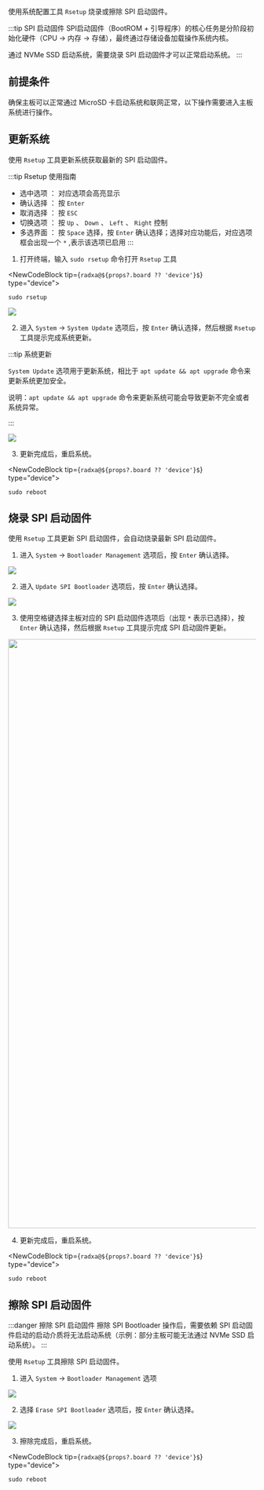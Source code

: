 
使用系统配置工具 `Rsetup` 烧录或擦除 SPI 启动固件。

:::tip SPI 启动固件
SPI启动固件（BootROM + 引导程序）的核心任务是分阶段初始化硬件（CPU → 内存 → 存储），最终通过存储设备加载操作系统内核。

通过 NVMe SSD 启动系统，需要烧录 SPI 启动固件才可以正常启动系统。
:::

## 前提条件

确保主板可以正常通过 MicroSD 卡启动系统和联网正常，以下操作需要进入主板系统进行操作。

## 更新系统

使用 `Rsetup` 工具更新系统获取最新的 SPI 启动固件。

:::tip Rsetup 使用指南

- 选中选项 ： 对应选项会高亮显示
- 确认选择 ： 按 `Enter`
- 取消选择 ： 按 `ESC`
- 切换选项 ： 按 `Up` 、 `Down` 、 `Left` 、 `Right` 控制
- 多选界面 ： 按 `Space` 选择，按 `Enter` 确认选择；选择对应功能后，对应选项框会出现一个 `*` ,表示该选项已启用
  :::

1. 打开终端，输入 `sudo rsetup` 命令打开 `Rsetup` 工具

<NewCodeBlock tip={`radxa@${props?.board ?? 'device'}$`} type="device">

```
sudo rsetup
```

</NewCodeBlock>

<div style={{ textAlign: "center" }}>
  <img
    src="/img/common/radxa-os/system-config/rsetup-system.webp"
    style={{ width: "100%", maxWidth: "1200px" }}
  />
</div>

2. 进入 `System` -> `System Update` 选项后，按 `Enter` 确认选择，然后根据 `Rsetup` 工具提示完成系统更新。

:::tip 系统更新

`System Update` 选项用于更新系统，相比于 `apt update && apt upgrade` 命令来更新系统更加安全。

说明：`apt update && apt upgrade` 命令来更新系统可能会导致更新不完全或者系统异常。

:::

<div style={{ textAlign: "center" }}>
  <img
    src="/img/common/radxa-os/system-config/rsetup-system-update.webp"
    style={{ width: "100%", maxWidth: "1200px" }}
  />
</div>

3. 更新完成后，重启系统。

<NewCodeBlock tip={`radxa@${props?.board ?? 'device'}$`} type="device">

```
sudo reboot
```

</NewCodeBlock>

## 烧录 SPI 启动固件

使用 `Rsetup` 工具更新 SPI 启动固件，会自动烧录最新 SPI 启动固件。

1. 进入 `System` -> `Bootloader Management` 选项后，按 `Enter` 确认选择。

<div style={{ textAlign: "center" }}>
  <img
    src="/img/common/radxa-os/system-config/rsetup-system-boot-manage.webp"
    style={{ width: "100%", maxWidth: "1200px" }}
  />
</div>

2. 进入 `Update SPI Bootloader` 选项后，按 `Enter` 确认选择。

<div style={{ textAlign: "center" }}>
  <img
    src="/img/common/radxa-os/system-config/rsetup-system-boot-manage-update-spi.webp"
    style={{ width: "100%", maxWidth: "1200px" }}
  />
</div>

3. 使用空格键选择主板对应的 SPI 启动固件选项后（出现 `*` 表示已选择），按 `Enter` 确认选择，然后根据 `Rsetup` 工具提示完成 SPI 启动固件更新。

<Image
  src="/img/common/radxa-os/system-config/rsetup-system-boot-manage-update-spi-#board#.webp"
  board={props.board}
  fallback={props.board}
  width="1200"
/>

4. 更新完成后，重启系统。

<NewCodeBlock tip={`radxa@${props?.board ?? 'device'}$`} type="device">

```
sudo reboot
```

</NewCodeBlock>

## 擦除 SPI 启动固件

:::danger 擦除 SPI 启动固件
擦除 SPI Bootloader 操作后，需要依赖 SPI 启动固件启动的启动介质将无法启动系统（示例：部分主板可能无法通过 NVMe SSD 启动系统）。
:::

使用 `Rsetup` 工具擦除 SPI 启动固件。

1. 进入 `System` -> `Bootloader Management` 选项

<div style={{ textAlign: "center" }}>
  <img
    src="/img/common/radxa-os/system-config/rsetup-system-boot-manage.webp"
    style={{ width: "100%", maxWidth: "1200px" }}
  />
</div>

2. 选择 `Erase SPI Bootloader` 选项后，按 `Enter` 确认选择。

<div style={{ textAlign: "center" }}>
  <img
    src="/img/common/radxa-os/system-config/rsetup-system-boot-manage-erase-spi.webp"
    style={{ width: "100%", maxWidth: "1200px" }}
  />
</div>

3. 擦除完成后，重启系统。

<NewCodeBlock tip={`radxa@${props?.board ?? 'device'}$`} type="device">

```
sudo reboot
```

</NewCodeBlock>
